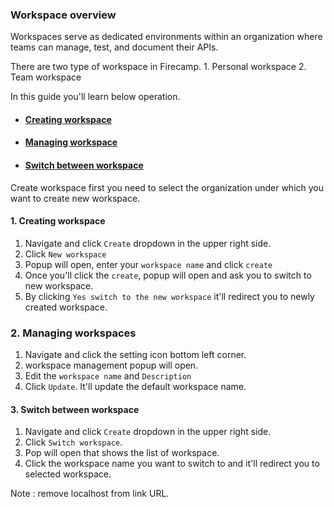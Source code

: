 
### Workspace overview 

Workspaces serve as dedicated environments within an organization where teams can manage, test, and document their APIs. 

<Callout type="info">
There are two type of workspace in Firecamp. 
1. Personal workspace 
2. Team workspace
</Callout>


In this guide you'll learn below operation. 
- #### [Creating workspace]()
- #### [Managing workspace]()
- #### [Switch between workspace]()

<Callout type="info">
Create workspace first you need to select the organization under which you want to create new workspace. 
</Callout>

#### 1. Creating workspace 

1. Navigate and click ` Create ` dropdown in the upper right side. 
2. Click `New workspace`
3. Popup will open, enter your `workspace name` and click `create`
4. Once you'll click the `create`, popup will open and ask you to switch to new workspace. 
5. By clicking `Yes switch to the new workspace` it'll redirect you to newly created workspace. 


### 2. Managing workspaces
1. Navigate and click the setting icon bottom left corner. 
2. workspace management popup will open. 
3. Edit the `workspace name` and `Description` 
4. Click `Update`. It'll update the default workspace name.     


#### 3. Switch between workspace
1. Navigate and click ` Create ` dropdown in the upper right side. 
2. Click `Switch workspace`. 
3. Pop will open that shows the list of workspace. 
4. Click the workspace name you want to switch to  and it'll redirect you to selected workspace.


Note : remove localhost from link URL. 
